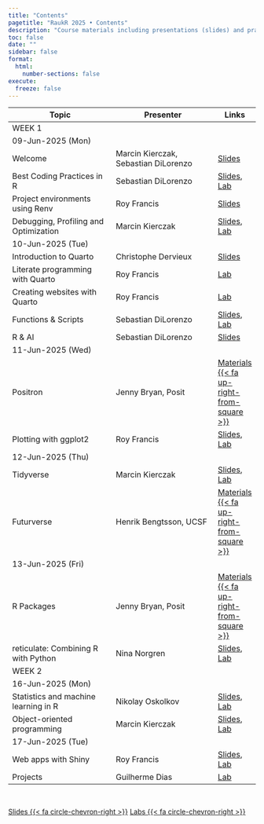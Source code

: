 ```yaml
---
title: "Contents"
pagetitle: "RaukR 2025 • Contents"
description: "Course materials including presentations (slides) and practical exercises (labs)"
toc: false
date: ""
sidebar: false
format:
  html:
    number-sections: false
execute:
  freeze: false
---
```


:::{.contents-table .column-body-outset}

|Topic                                  |Presenter                              |Links|
|---------------------------------------|---------------------------------------|-----|
|[WEEK 1]{.badge .badge-primary}                                          |||
|[09-Jun-2025 (Mon)]{.badge .badge-secondary}                               |||
|Welcome                                |Marcin Kierczak, Sebastian DiLorenzo   |[Slides](slides/welcome/index.html)|
|Best Coding Practices in R             |Sebastian DiLorenzo           |[Slides](slides/coding/index.html), [Lab](labs/coding/index.html)|
|Project environments using Renv        |Roy Francis                   |[Slides](slides/r-env/index.html)|
|Debugging, Profiling and Optimization  |Marcin Kierczak               |[Slides](slides/debugging/index.html), [Lab](labs/debugging/index.html)|
|[10-Jun-2025 (Tue)]{.badge .badge-secondary}                          |||
|Introduction to Quarto                 |Christophe Dervieux           |[Slides](https://cderv.github.io/raukr-2025-quarto/)|
|Literate programming with Quarto       |Roy Francis                   |[Lab](labs/quarto/index.html)|
|Creating websites with Quarto          |Roy Francis                   |[Lab](labs/quarto-site/index.html)|
|Functions & Scripts                    |Sebastian DiLorenzo           |[Slides](slides/scripting/index.html), [Lab](labs/scripting/index.html)|
|R & AI                                 |Sebastian DiLorenzo           |[Slides](slides/ai/index.html)|
|[11-Jun-2025 (Wed)]{.badge .badge-secondary}                               |||
|Positron                               |Jenny Bryan, Posit            |[Materials [{{< fa up-right-from-square >}}]{.small}](https://pos.it/ron-raukr){target="_blank"}|
|Plotting with ggplot2                  |Roy Francis                            |[Slides](slides/ggplot/index.html), [Lab](labs/ggplot/index.html)|
|[12-Jun-2025 (Thu)]{.badge .badge-secondary}                               |||
|Tidyverse                              |Marcin Kierczak               |[Slides](slides/tidyverse/index.html), [Lab](labs/tidyverse/index.html)|
|Futurverse                             |Henrik Bengtsson, UCSF                 |[Materials [{{< fa up-right-from-square >}}]{.small}](https://henrikbengtsson.github.io/futureverse-tutorial-raukr2025/){target="_blank"}|
|[13-Jun-2025 (Fri)]{.badge .badge-secondary}                               |||
|R Packages                             |Jenny Bryan, Posit                     |[Materials [{{< fa up-right-from-square >}}]{.small}](https://github.com/jennybc/2025_raukr-pkg-dev){target="_blank"}|
|reticulate: Combining R with Python    |Nina Norgren                           |[Slides](slides/reticulate/index.html), [Lab](labs/reticulate/index.html)|
|[WEEK 2]{.badge .badge-primary}                                          |||
|[16-Jun-2025 (Mon)]{.badge .badge-secondary}                               |||
|Statistics and machine learning in R   |Nikolay Oskolkov                       |[Slides](slides/ml/index.html), [Lab](labs/ml/index.html)|
|Object-oriented programming            |Marcin Kierczak                        |[Slides](slides/oop/index.html), [Lab](labs/oop/index.html)|
|[17-Jun-2025 (Tue)]{.badge .badge-secondary}                               |||
|Web apps with Shiny                    |Roy Francis                            |[Slides](slides/shiny/index.html), [Lab](labs/shiny/index.html)|
|Projects                               |Guilherme Dias                         |[Lab](labs/projects/index.html)|
:::

<br>

[[Slides {{< fa circle-chevron-right >}}]{.btn .btn-sm .btn-primary}](slides/index.html) [[Labs {{< fa circle-chevron-right >}}]{.btn .btn-sm .btn-primary}](labs/index.html) 
